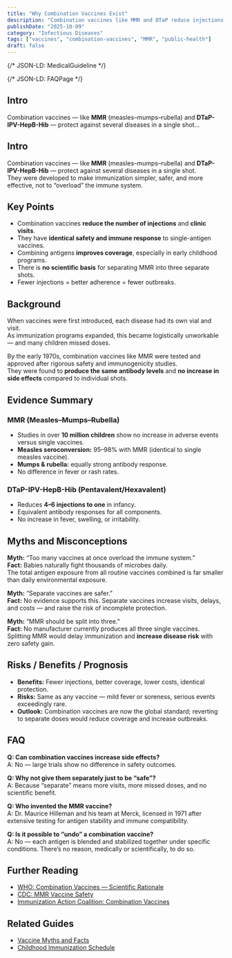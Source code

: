 ```yaml
---
title: "Why Combination Vaccines Exist"
description: "Combination vaccines like MMR and DTaP reduce injections, improve coverage, and maintain identical safety and immune response compared to single shots."
publishDate: "2025-10-09"
category: "Infectious Diseases"
tags: ["vaccines", "combination-vaccines", "MMR", "public-health"]
draft: false
---
```


{/* JSON-LD: MedicalGuideline */}
<script type="application/ld+json">
  {JSON.stringify({
    "@context": "https://schema.org",
    "@type": "MedicalGuideline",
    "name": "Why Combination Vaccines Exist",
    "datePublished": "2025-10-09",
    "guidelineSubject": { "@type": "MedicalEntity", "name": "Combination vaccines (MMR, DTaP, IPV, Hib)" },
    "description": "Explains the rationale, safety, and immunologic equivalence of combination vaccines such as MMR and DTaP compared with separate shots.",
    "url": "https://patientguide.io/guides/why-combination-vaccines-exist",
    "recognizingAuthority": [
      { "@type": "Organization", "name": "World Health Organization" },
      { "@type": "Organization", "name": "Centers for Disease Control and Prevention" },
      { "@type": "Organization", "name": "American Academy of Pediatrics" }
    ],
    "inLanguage": "en"
  })}
</script>

{/* JSON-LD: FAQPage */}
<script type="application/ld+json">
  {JSON.stringify({
    "@context": "https://schema.org",
    "@type": "FAQPage",
    "mainEntity": [
      {
        "@type": "Question",
        "name": "Are combination vaccines as safe as separate shots?",
        "acceptedAnswer": { "@type": "Answer", "text": "Yes. Large trials show identical safety and immune responses compared with giving the same antigens separately." }
      },
      {
        "@type": "Question",
        "name": "Why not offer separate shots as a precaution?",
        "acceptedAnswer": { "@type": "Answer", "text": "Separating increases visits, costs, and missed doses with no scientific benefit, which lowers coverage and raises outbreak risk." }
      },
      {
        "@type": "Question",
        "name": "Does combining vaccines overload the immune system?",
        "acceptedAnswer": { "@type": "Answer", "text": "No. Infant immune systems handle thousands of antigens daily; the total antigen load from vaccines is far lower than routine exposures." }
      },
      {
        "@type": "Question",
        "name": "Is there a medical reason to split MMR into three shots?",
        "acceptedAnswer": { "@type": "Answer", "text": "No. There is no safety or efficacy advantage; splitting adds pain and missed-dose risk without improving outcomes." }
      }
    ]
  })}
</script>


## Intro
Combination vaccines — like **MMR** (measles–mumps–rubella) and **DTaP-IPV-HepB-Hib** — protect against several diseases in a single shot…
<!-- (keep the rest of your content from your current version) -->


## Intro
Combination vaccines — like **MMR** (measles–mumps–rubella) and **DTaP-IPV-HepB-Hib** — protect against several diseases in a single shot.  
They were developed to make immunization simpler, safer, and more effective, not to “overload” the immune system.

## Key Points
- Combination vaccines **reduce the number of injections** and **clinic visits**.  
- They have **identical safety and immune response** to single-antigen vaccines.  
- Combining antigens **improves coverage**, especially in early childhood programs.  
- There is **no scientific basis** for separating MMR into three separate shots.  
- Fewer injections = better adherence = fewer outbreaks.

## Background
When vaccines were first introduced, each disease had its own vial and visit.  
As immunization programs expanded, this became logistically unworkable — and many children missed doses.  

By the early 1970s, combination vaccines like MMR were tested and approved after rigorous safety and immunogenicity studies.  
They were found to **produce the same antibody levels** and **no increase in side effects** compared to individual shots.

## Evidence Summary

### MMR (Measles–Mumps–Rubella)
- Studies in over **10 million children** show no increase in adverse events versus single vaccines.  
- **Measles seroconversion:** 95–98% with MMR (identical to single measles vaccine).  
- **Mumps & rubella:** equally strong antibody response.  
- No difference in fever or rash rates.

### DTaP-IPV-HepB-Hib (Pentavalent/Hexavalent)
- Reduces **4–6 injections to one** in infancy.  
- Equivalent antibody responses for all components.  
- No increase in fever, swelling, or irritability.

## Myths and Misconceptions

**Myth:** “Too many vaccines at once overload the immune system.”  
**Fact:** Babies naturally fight thousands of microbes daily.  
The total antigen exposure from all routine vaccines combined is far smaller than daily environmental exposure.

**Myth:** “Separate vaccines are safer.”  
**Fact:** No evidence supports this. Separate vaccines increase visits, delays, and costs — and raise the risk of incomplete protection.

**Myth:** “MMR should be split into three.”  
**Fact:** No manufacturer currently produces all three single vaccines.  
Splitting MMR would delay immunization and **increase disease risk** with zero safety gain.

## Risks / Benefits / Prognosis
- **Benefits:** Fewer injections, better coverage, lower costs, identical protection.  
- **Risks:** Same as any vaccine — mild fever or soreness, serious events exceedingly rare.  
- **Outlook:** Combination vaccines are now the global standard; reverting to separate doses would reduce coverage and increase outbreaks.

## FAQ
**Q: Can combination vaccines increase side effects?**  
A: No — large trials show no difference in safety outcomes.

**Q: Why not give them separately just to be “safe”?**  
A: Because “separate” means more visits, more missed doses, and no scientific benefit.

**Q: Who invented the MMR vaccine?**  
A: Dr. Maurice Hilleman and his team at Merck, licensed in 1971 after extensive testing for antigen stability and immune compatibility.

**Q: Is it possible to “undo” a combination vaccine?**  
A: No — each antigen is blended and stabilized together under specific conditions. There’s no reason, medically or scientifically, to do so.

## Further Reading
- [WHO: Combination Vaccines — Scientific Rationale](https://www.who.int/publications/i/item/who-ivb-05-18)
- [CDC: MMR Vaccine Safety](https://www.cdc.gov/vaccinesafety/vaccines/mmr.html)
- [Immunization Action Coalition: Combination Vaccines](https://www.immunize.org/askexperts/combination-vaccines.asp)

## Related Guides
- [Vaccine Myths and Facts](/guides/vaccine-myths-and-facts)
- [Childhood Immunization Schedule](/guides/childhood-immunization-schedule)
